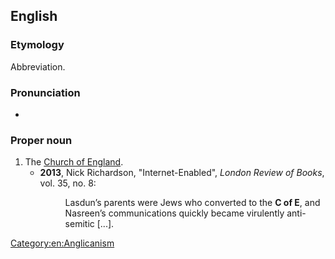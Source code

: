 {{also|C. of E.}}

==English==

===Etymology===
Abbreviation.

===Pronunciation===
* {{a|UK}} {{IPA|/ˌsiːəvˈiː/|lang=en}}

===Proper noun===
{{en-proper noun}}

# The [[Church of England]].
#* '''2013''', Nick Richardson, "Internet-Enabled", ''London Review of Books'', vol. 35, no. 8:
#*: Lasdun’s parents were Jews who converted to the '''C of E''', and Nasreen’s communications quickly became virulently anti-semitic [...].

[[Category:en:Anglicanism]]